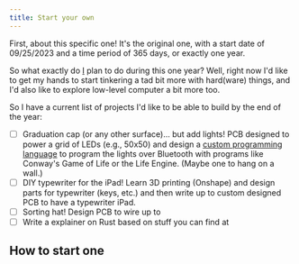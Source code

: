 ```yaml
---
title: Start your own
---
```


First, about this specific one! It's the original one, with a start date of 09/25/2023 and a time period of 365 days, or exactly one year.

So what exactly do [I](https://jianminchen.com) plan to do during this one year? Well, right now I'd like to get my hands to start tinkering a tad bit more with hard(ware) things, and I'd also like to explore low-level computer a bit more too.

So I have a current list of projects I'd like to be able to build by the end of the year:

- [ ] Graduation cap (or any other surface)... but add lights! PCB designed to power a grid of LEDs (e.g., 50x50) and design a [custom programming language](https://github.com/jianmin-chen/lights) to program the lights over Bluetooth with programs like Conway's Game of Life or the Life Engine. (Maybe one to hang on a wall.)
- [ ] DIY typewriter for the iPad! Learn 3D printing (Onshape) and design parts for typewriter (keys, etc.) and then write up to custom designed PCB to have a typewriter iPad.
- [ ] Sorting hat! Design PCB to wire up to
- [ ] Write a explainer on Rust based on stuff you can find at 

## How to start one